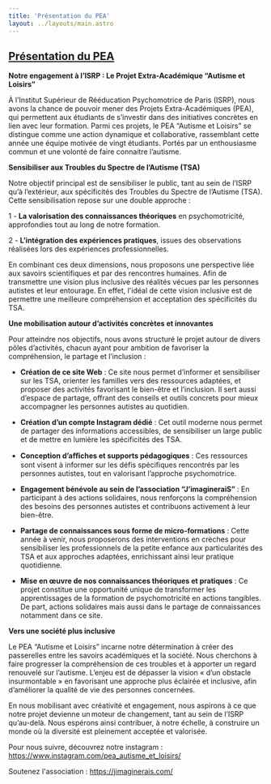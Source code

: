 ```yaml
---
title: 'Présentation du PEA'
layout: ../layouts/main.astro
---
```


<a href="/PEA--autisme-et-loisirs/" class="">
    <Puzzle forme="1" className="w-32 fill-yellow-500"><h2>Présentation du PEA</h2></Puzzle>
</a>

<b>Notre engagement à l’ISRP : Le Projet Extra-Académique “Autisme et Loisirs”</b>

À l’Institut Supérieur de Rééducation Psychomotrice de Paris (ISRP), nous avons la chance de pouvoir mener des Projets Extra-Académiques (PEA), qui permettent aux étudiants de s’investir dans des initiatives concrètes en lien avec leur formation. Parmi ces projets, le PEA “Autisme et Loisirs” se distingue comme une action dynamique et collaborative, rassemblant cette année une équipe motivée de vingt étudiants. Portés par un enthousiasme commun et une volonté de faire connaitre l’autisme. 

<b>Sensibiliser aux Troubles du Spectre de l’Autisme (TSA)</b>

Notre objectif principal est de sensibiliser le public, tant au sein de l’ISRP qu’à l’extérieur, aux spécificités des Troubles du Spectre de l’Autisme (TSA). Cette sensibilisation repose sur une double approche : 

1 - <b>La valorisation des connaissances théoriques</b> en psychomotricité, approfondies tout au long de notre formation.

2 - <b>L’intégration des expériences pratiques</b>, issues des observations réalisées lors des expériences professionnelles.

En combinant ces deux dimensions, nous proposons une perspective liée aux savoirs scientifiques et par des rencontres humaines. Afin de transmettre une vision plus inclusive des réalités vécues par les personnes autistes et leur entourage. En effet, l'idéal de cette vision inclusive est de permettre une meilleure compréhension et acceptation des spécificités du TSA. 

<b>Une mobilisation autour d’activités concrètes et innovantes</b>

Pour atteindre nos objectifs, nous avons structuré le projet autour de divers pôles d’activités, chacun ayant pour ambition de favoriser la compréhension, le partage et l’inclusion :

- <b>Création de ce site Web</b> : Ce site nous permet d’informer et sensibiliser sur les TSA, orienter les familles vers des ressources adaptées, et proposer des activités favorisant le bien-être et l’inclusion. Il sert aussi d’espace de partage, offrant des conseils et outils concrets pour mieux accompagner les personnes autistes au quotidien. 

- <b>Création d’un compte Instagram dédié</b> : Cet outil moderne nous permet de partager des informations accessibles, de sensibiliser un large public et de mettre en lumière les spécificités des TSA.

- <b>Conception d’aﬃches et supports pédagogiques</b> : Ces ressources sont visent à informer sur les défis spécifiques rencontrés par les personnes autistes, tout en valorisant l’approche psychomotrice.

- <b>Engagement bénévole au sein de l’association “J’imagineraiS”</b> : En participant à des actions solidaires, nous renforçons la compréhension des besoins des personnes autistes et contribuons activement à leur bien-être.

- <b>Partage de connaissances sous forme de micro-formations</b> : Cette année à venir, nous proposerons des interventions en crèches pour sensibiliser les professionnels de la petite enfance aux particularités des TSA et aux approches adaptées, enrichissant ainsi leur pratique quotidienne.

- <b>Mise en œuvre de nos connaissances théoriques et pratiques</b> : Ce projet constitue une opportunité unique de transformer les apprentissages de la formation de psychomotricité en actions tangibles. De part, actions solidaires mais aussi dans le partage de connaissances notamment dans ce site.

<b>Vers une société plus inclusive</b>

Le PEA “Autisme et Loisirs” incarne notre détermination à créer des passerelles entre les savoirs académiques et la société. Nous cherchons à faire progresser la compréhension de ces troubles et à apporter un regard renouvelé sur l’autisme. L’enjeu est de dépasser la vision « d’un obstacle insurmontable » en favorisant une approche plus éclairée et inclusive, afin d’améliorer la qualité de vie des personnes concernées. 
 
En nous mobilisant avec créativité et engagement, nous aspirons à ce que notre projet devienne un moteur de changement, tant au sein de l’ISRP qu’au-delà. Nous espérons ainsi contribuer, à notre échelle, à construire un monde où la diversité est pleinement acceptée et valorisée. 

Pour nous suivre, découvrez notre instagram : https://www.instagram.com/pea_autisme_et_loisirs/

Soutenez l'association : https://jimaginerais.com/
